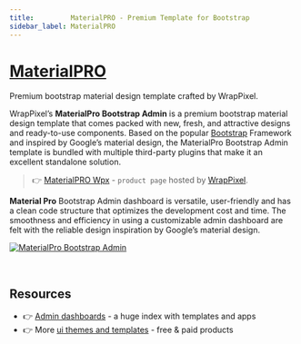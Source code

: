 ```yaml
---
title:         MaterialPRO - Premium Template for Bootstrap 
sidebar_label: MaterialPRO
---
```


# [MaterialPRO](https://www.wrappixel.com/templates/materialpro/?ref=157)

<SubHeading>Premium bootstrap material design template crafted by WrapPixel.</SubHeading>

WrapPixel’s **MaterialPro Bootstrap Admin** is a premium bootstrap material design template that comes packed with new, fresh, and attractive designs and ready-to-use components. 
Based on the popular [Bootstrap](https://www.admin-dashboards.com/bootstrap-5-templates/) Framework and inspired by Google’s material design, the MaterialPro Bootstrap Admin template is bundled with multiple third-party plugins that make it an excellent standalone solution.

> 👉 [MaterialPRO Wpx](https://www.wrappixel.com/templates/materialpro/?ref=157) - `product page` hosted by [WrapPixel](../partners/wrappixel.mdx).

**Material Pro** Bootstrap Admin dashboard is versatile, user-friendly and has a clean code structure that optimizes the development cost and time. 
The smoothness and efficiency in using a customizable admin dashboard are felt with the reliable design inspiration by Google’s material design.

[![MaterialPro Bootstrap Admin](https://user-images.githubusercontent.com/51070104/224490888-edb84b49-8bea-43dc-bdb0-b1a727f3f5d6.png)](https://www.wrappixel.com/templates/materialpro/?ref=157)

<br />

## Resources

- 👉 [Admin dashboards](https://www.admin-dashboards.com/) - a huge index with templates and apps
- 👉 More [ui themes and templates](https://www.ui-themes.com/) - free & paid products
